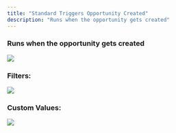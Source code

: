 ```yaml
---
title: "Standard Triggers Opportunity Created"
description: "Runs when the opportunity gets created"
---
```


### Runs when the opportunity gets created

![](https://s3.amazonaws.com/cdn.freshdesk.com/data/helpdesk/attachments/production/155006871297/original/eFVrDP9dBBfbUJTwKPORfnAQ78x2IX25QQ.png?1693918019)

### Filters:

![](https://s3.amazonaws.com/cdn.freshdesk.com/data/helpdesk/attachments/production/155006870159/original/BYvzRr3v7bVrXrBLIX_rW7-8BxMsWuq69Q.png?1693917550)

### Custom Values:

![](https://s3.amazonaws.com/cdn.freshdesk.com/data/helpdesk/attachments/production/155006870904/original/0HlGdUswVTLiT5Nmgcy8gqfRRlwUWH3lAQ.png?1693917819)